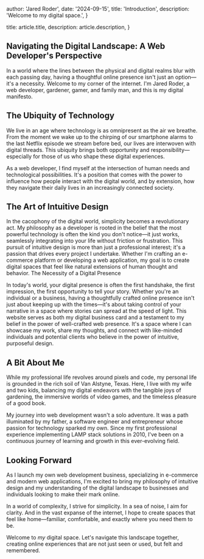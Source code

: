 
  author: 'Jared Roder',
  date: '2024-09-15',
  title: 'Introduction',
  description:
    'Welcome to my digital space.',
}

  title: article.title,
  description: article.description,
}


## Navigating the Digital Landscape: A Web Developer's Perspective

In a world where the lines between the physical and digital realms blur with each passing day, having a thoughtful online presence isn't just an option—it's a necessity. Welcome to my corner of the internet. I'm Jared Roder, a web developer, gardener, gamer, and family man, and this is my digital manifesto.

## The Ubiquity of Technology

We live in an age where technology is as omnipresent as the air we breathe. From the moment we wake up to the chirping of our smartphone alarms to the last Netflix episode we stream before bed, our lives are interwoven with digital threads. This ubiquity brings both opportunity and responsibility—especially for those of us who shape these digital experiences.

As a web developer, I find myself at the intersection of human needs and technological possibilities. It's a position that comes with the power to influence how people interact with the digital world, and by extension, how they navigate their daily lives in an increasingly connected society.

## The Art of Intuitive Design

In the cacophony of the digital world, simplicity becomes a revolutionary act. My philosophy as a developer is rooted in the belief that the most powerful technology is often the kind you don't notice—it just works, seamlessly integrating into your life without friction or frustration.
This pursuit of intuitive design is more than just a professional interest; it's a passion that drives every project I undertake. Whether I'm crafting an e-commerce platform or developing a web application, my goal is to create digital spaces that feel like natural extensions of human thought and behavior.
The Necessity of a Digital Presence

In today's world, your digital presence is often the first handshake, the first impression, the first opportunity to tell your story. Whether you're an individual or a business, having a thoughtfully crafted online presence isn't just about keeping up with the times—it's about taking control of your narrative in a space where stories can spread at the speed of light.
This website serves as both my digital business card and a testament to my belief in the power of well-crafted web presence. It's a space where I can showcase my work, share my thoughts, and connect with like-minded individuals and potential clients who believe in the power of intuitive, purposeful design.

## A Bit About Me

While my professional life revolves around pixels and code, my personal life is grounded in the rich soil of Van Alstyne, Texas. Here, I live with my wife and two kids, balancing my digital endeavors with the tangible joys of gardening, the immersive worlds of video games, and the timeless pleasure of a good book.

My journey into web development wasn't a solo adventure. It was a path illuminated by my father, a software engineer and entrepreneur whose passion for technology sparked my own. Since my first professional experience implementing LAMP stack solutions in 2010, I've been on a continuous journey of learning and growth in this ever-evolving field.

## Looking Forward

As I launch my own web development business, specializing in e-commerce and modern web applications, I'm excited to bring my philosophy of intuitive design and my understanding of the digital landscape to businesses and individuals looking to make their mark online.

In a world of complexity, I strive for simplicity. In a sea of noise, I aim for clarity. And in the vast expanse of the internet, I hope to create spaces that feel like home—familiar, comfortable, and exactly where you need them to be.

Welcome to *my* digital space. Let's navigate this landscape together, creating online experiences that are not just seen or used, but felt and remembered.